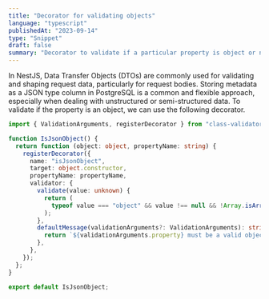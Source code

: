 ```yaml
---
title: "Decorator for validating objects"
language: "typescript"
publishedAt: "2023-09-14"
type: "Snippet"
draft: false
summary: "Decorator to validate if a particular property is object or not"
---
```


In NestJS, Data Transfer Objects (DTOs) are commonly used for validating and shaping request data, particularly for request bodies. Storing metadata as a JSON type column in PostgreSQL is a common and flexible approach, especially when dealing with unstructured or semi-structured data. To validate if the property is an object, we can use the following decorator.

```ts
import { ValidationArguments, registerDecorator } from "class-validator";

function IsJsonObject() {
  return function (object: object, propertyName: string) {
    registerDecorator({
      name: "isJsonObject",
      target: object.constructor,
      propertyName: propertyName,
      validator: {
        validate(value: unknown) {
          return (
            typeof value === "object" && value !== null && !Array.isArray(value)
          );
        },
        defaultMessage(validationArguments?: ValidationArguments): string {
          return `${validationArguments.property} must be a valid object`;
        },
      },
    });
  };
}

export default IsJsonObject;
```
